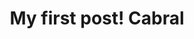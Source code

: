---
title: My first post! Cabral
slug: my-first-post
featureImage: nature.jpg
excerpt: Lorem ipson dolor [...]
---